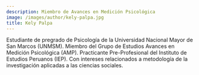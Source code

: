 ```yaml
---
description: Miembro de Avances en Medición Psicológica
image: /images/author/kely-palpa.jpg
title: Kely Palpa
---
```


Estudiante de pregrado de Psicología de la Universidad Nacional Mayor de San Marcos (UNMSM). Miembro del Grupo de Estudios Avances en Medición Psicológica (AMP). Practicante Pre-Profesional del Instituto de Estudios Peruanos (IEP). Con intereses relacionados a metodología de la investigación aplicadas a las ciencias sociales.